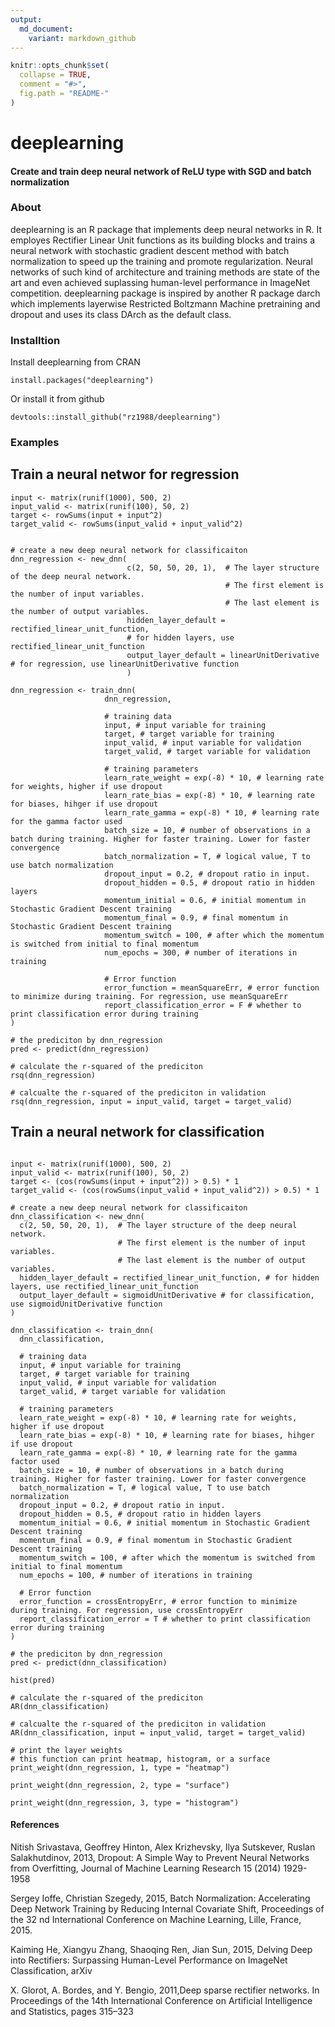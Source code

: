 ```yaml
---
output:
  md_document:
    variant: markdown_github
---
```


<!-- README.md is generated from README.Rmd. Please edit that file -->

```r
knitr::opts_chunk$set(
  collapse = TRUE,
  comment = "#>",
  fig.path = "README-"
)
```

deeplearning 
=====

#### Create and train deep neural network of ReLU type with SGD and batch normalization

### About
deeplearning is an R package that implements deep neural networks in R. It employes Rectifier Linear Unit functions as its building blocks and trains a neural network with stochastic gradient descent method with batch normalization to speed up the training and promote regularization. Neural networks of such kind of architecture and training methods are state of the art and even achieved suplassing human-level performance in ImageNet competition. deeplearning package is inspired by another R package darch which implements layerwise Restricted Boltzmann Machine pretraining and dropout and uses its class DArch as the default class. 

### Installtion 

Install deeplearning from CRAN 
```
install.packages("deeplearning")
```

Or install it from github 
```
devtools::install_github("rz1988/deeplearning")
```

### Examples 

## Train a neural networ for regression 

```
input <- matrix(runif(1000), 500, 2)
input_valid <- matrix(runif(100), 50, 2)
target <- rowSums(input + input^2)
target_valid <- rowSums(input_valid + input_valid^2)


# create a new deep neural network for classificaiton
dnn_regression <- new_dnn(
                          c(2, 50, 50, 20, 1),  # The layer structure of the deep neural network.
                                                # The first element is the number of input variables.
                                                # The last element is the number of output variables.
                          hidden_layer_default = rectified_linear_unit_function, 
                          # for hidden layers, use rectified_linear_unit_function
                          output_layer_default = linearUnitDerivative # for regression, use linearUnitDerivative function
                          )

dnn_regression <- train_dnn(
                     dnn_regression,

                     # training data
                     input, # input variable for training
                     target, # target variable for training
                     input_valid, # input variable for validation
                     target_valid, # target variable for validation

                     # training parameters
                     learn_rate_weight = exp(-8) * 10, # learning rate for weights, higher if use dropout
                     learn_rate_bias = exp(-8) * 10, # learning rate for biases, hihger if use dropout
                     learn_rate_gamma = exp(-8) * 10, # learning rate for the gamma factor used
                     batch_size = 10, # number of observations in a batch during training. Higher for faster training. Lower for faster convergence
                     batch_normalization = T, # logical value, T to use batch normalization
                     dropout_input = 0.2, # dropout ratio in input.
                     dropout_hidden = 0.5, # dropout ratio in hidden layers
                     momentum_initial = 0.6, # initial momentum in Stochastic Gradient Descent training
                     momentum_final = 0.9, # final momentum in Stochastic Gradient Descent training
                     momentum_switch = 100, # after which the momentum is switched from initial to final momentum
                     num_epochs = 300, # number of iterations in training

                     # Error function
                     error_function = meanSquareErr, # error function to minimize during training. For regression, use meanSquareErr
                     report_classification_error = F # whether to print classification error during training
)

# the prediciton by dnn_regression
pred <- predict(dnn_regression)

# calculate the r-squared of the prediciton
rsq(dnn_regression)

# calcualte the r-squared of the prediciton in validation
rsq(dnn_regression, input = input_valid, target = target_valid)
```

## Train a neural network for classification 
```

input <- matrix(runif(1000), 500, 2)
input_valid <- matrix(runif(100), 50, 2)
target <- (cos(rowSums(input + input^2)) > 0.5) * 1
target_valid <- (cos(rowSums(input_valid + input_valid^2)) > 0.5) * 1

# create a new deep neural network for classificaiton
dnn_classification <- new_dnn(
  c(2, 50, 50, 20, 1),  # The layer structure of the deep neural network.
                        # The first element is the number of input variables.
                        # The last element is the number of output variables.
  hidden_layer_default = rectified_linear_unit_function, # for hidden layers, use rectified_linear_unit_function
  output_layer_default = sigmoidUnitDerivative # for classification, use sigmoidUnitDerivative function
)

dnn_classification <- train_dnn(
  dnn_classification,

  # training data
  input, # input variable for training
  target, # target variable for training
  input_valid, # input variable for validation
  target_valid, # target variable for validation

  # training parameters
  learn_rate_weight = exp(-8) * 10, # learning rate for weights, higher if use dropout
  learn_rate_bias = exp(-8) * 10, # learning rate for biases, hihger if use dropout
  learn_rate_gamma = exp(-8) * 10, # learning rate for the gamma factor used
  batch_size = 10, # number of observations in a batch during training. Higher for faster training. Lower for faster convergence
  batch_normalization = T, # logical value, T to use batch normalization
  dropout_input = 0.2, # dropout ratio in input.
  dropout_hidden = 0.5, # dropout ratio in hidden layers
  momentum_initial = 0.6, # initial momentum in Stochastic Gradient Descent training
  momentum_final = 0.9, # final momentum in Stochastic Gradient Descent training
  momentum_switch = 100, # after which the momentum is switched from initial to final momentum
  num_epochs = 100, # number of iterations in training

  # Error function
  error_function = crossEntropyErr, # error function to minimize during training. For regression, use crossEntropyErr
  report_classification_error = T # whether to print classification error during training
)

# the prediciton by dnn_regression
pred <- predict(dnn_classification)

hist(pred)

# calculate the r-squared of the prediciton
AR(dnn_classification)

# calcualte the r-squared of the prediciton in validation
AR(dnn_classification, input = input_valid, target = target_valid)

# print the layer weights
# this function can print heatmap, histogram, or a surface
print_weight(dnn_regression, 1, type = "heatmap")

print_weight(dnn_regression, 2, type = "surface")

print_weight(dnn_regression, 3, type = "histogram")
```

#### References 
Nitish Srivastava, Geoffrey Hinton, Alex Krizhevsky, Ilya Sutskever, Ruslan Salakhutdinov, 2013, Dropout: A Simple Way to Prevent Neural Networks from Overfitting, Journal of Machine Learning Research 15 (2014) 1929-1958

Sergey Ioffe, Christian Szegedy, 2015, Batch Normalization: Accelerating Deep Network Training by Reducing Internal Covariate Shift, Proceedings of the 32 nd International Conference on Machine Learning, Lille, France, 2015.

Kaiming He, Xiangyu Zhang, Shaoqing Ren, Jian Sun, 2015, Delving Deep into Rectifiers: Surpassing Human-Level Performance on ImageNet Classification, arXiv

X. Glorot, A. Bordes, and Y. Bengio, 2011,Deep sparse rectifier networks. In Proceedings of the 14th International Conference on Artificial Intelligence and Statistics, pages 315–323


 
